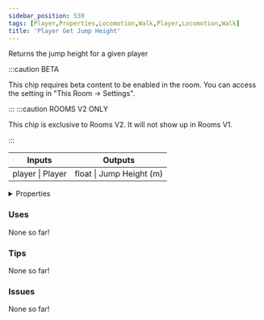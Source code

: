```yaml
---
sidebar_position: 530
tags: [Player,Properties,Locomotion,Walk,Player,Locomotion,Walk]
title: 'Player Get Jump Height'
---
```


Returns the jump height for a given player

:::caution BETA

This chip requires beta content to be enabled in the room. You can access the setting in "This Room -> Settings".

:::
:::caution ROOMS V2 ONLY

This chip is exclusive to Rooms V2. It will not show up in Rooms V1.

:::


<IChip uuid="42dbf319-8d57-41d2-921f-f3f707e6ad81"/>

<table><thead><tr><th>Inputs</th><th>Outputs</th></tr></thead><tbody><tr><td>player | Player</td><td>float | Jump Height (m)</td></tr></tbody></table>

<details>
  <summary>Properties</summary>
  <div>
    <div>
    <table>
      <tbody>
        <tr>
          <td>Is beta required?</td>
          <td>Yes</td>
        </tr>
        <tr>
          <td>Is chip a trolling risk?</td>
          <td>No</td>
        </tr>
        <tr>
          <td>Is chip a role assignment risk?</td>
          <td>No</td>
        </tr>
        <tr>
          <td>Chip UUID</td>
          <td>42dbf319-8d57-41d2-921f-f3f707e6ad81</td>
        </tr>
        <tr>
          <td>Room availability</td>
          <td>Rooms V2 only</td>
        </tr>
      </tbody>
    </table>
    </div>
  </div>
</details>

### Uses

None so far!

### Tips

None so far!

### Issues

None so far!